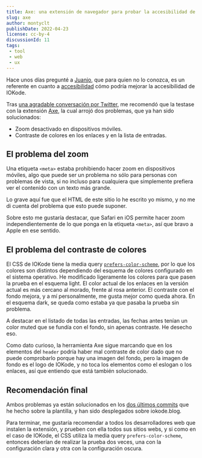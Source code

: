 ```yaml
---
title: Axe: una extensión de navegador para probar la accesibilidad de tu sitio web
slug: axe
author: montyclt
publishDate: 2022-04-23
license: cc-by-4
discussionId: 11
tags:
 - tool
 - web
 - ux
---
```


Hace unos días pregunté a [Juanjo](https://accessibites.net/), que para quien no lo conozca, es un referente en cuanto a [accesibilidad](https://es.wikipedia.org/wiki/Accesibilidad_web) cómo podría mejorar la accesibilidad de IOKode.

<XPost author="montyclt" id="1517578605458513920" />

Tras [una agradable conversación por Twitter](https://twitter.com/montyclt/status/1517578605458513920), me recomendó que la testase con la extensión [Axe](https://www.deque.com/axe/devtools/), la cual arrojó dos problemas, que ya han sido solucionados:

- Zoom desactivado en dispositivos móviles.
- Contraste de colores en los enlaces y en la lista de entradas.

## El problema del zoom
Una etiqueta `<meta>` estaba prohibiendo hacer zoom en dispositivos móviles, algo que puede ser un problema no sólo para personas con problemas de vista, si no incluso para cualquiera que simplemente prefiera ver el contenido con un texto más grande.

Lo grave aquí fue que el HTML de este sitio lo he escrito yo mismo, y no me di cuenta del problema que esto puede suponer.

Sobre esto me gustaría destacar, que Safari en iOS permite hacer zoom independientemente de lo que ponga en la etiqueta `<meta>`, así que bravo a Apple en ese sentido.

## El problema del contraste de colores
El CSS de IOKode tiene la media query [`prefers-color-scheme`](https://developer.mozilla.org/en-US/docs/Web/CSS/@media/prefers-color-scheme), por lo que los colores son distintos dependiendo del esquema de colores configurado en el sistema operativo. He modificado ligeramente los colores para que pasen la prueba en el esquema light. El color actual de los enlaces en la versión actual es más cercano al morado, frente al rosa anterior. El contraste con el fondo mejora, y a mí personalmente, me gusta mejor como queda ahora. En el esquema dark, se queda como estaba ya que pasaba la prueba sin problema.

A destacar en el listado de todas las entradas, las fechas antes tenían un color muted que se fundía con el fondo, sin apenas contraste. He desecho eso.

Como dato curioso, la herramienta Axe sigue marcando que en los elementos del `header` podría haber mal contraste de color dado que no puede comprobarlo porque hay una imagen del fondo, pero la imagen de fondo es el logo de IOKode, y no toca los elementos como el eslogan o los enlaces, así que entiendo que está también solucionado.

## Recomendación final

Ambos problemas ya están solucionados en los [dos últimos commits](https://github.com/iokode/template/commit/787b6c9d2e3020503833c2ee6aeca33968bb08ad) que he hecho sobre la plantilla, y han sido desplegados sobre iokode.blog.

Para terminar, me gustaría recomendar a todos los desarrolladores web que instalen la extensión, y prueben con ella todos sus sitios webs, y si como en el caso de IOKode, el CSS utiliza la media query `prefers-color-scheme`, entonces deberían de realizar la prueba dos veces, una con la configuración clara y otra con la configuración oscura.